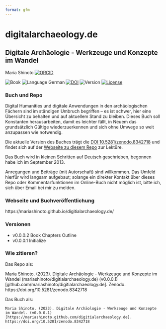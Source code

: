 ```yaml
---
format: gfm
---
```


# digitalarchaeology.de

## Digitale Archäologie - Werkzeuge und Konzepte im Wandel

Maria Shinoto [![ORCID](https://img.shields.io/badge/ORCID-white?style=flat&logo=ORCID&link=https://orcid.org/0000-0001-6089-4526)](https://orcid.org/0000-0001-6089-4526)

![Book](https://img.shields.io/badge/Book-cyan?style=flat) ![Language German](https://img.shields.io/badge/Language-German-cyan) [![DOI](https://zenodo.org/badge/689810268.svg)](https://zenodo.org/badge/latestdoi/689810268) ![Version](https://img.shields.io/badge/Ver.-0.0.0.1-red?style=flat&logo=github) [![License](https://img.shields.io/badge/License-CC%20BY%204.0-lightgrey?labelColor=grey&style=flat&logo=CC&link=https://creativecommons.org/licenses/by/4.0/)](https://creativecommons.org/licenses/by/4.0/)


### Buch und Repo

Digital Humanities und digitale Anwendungen in den archäologischen Fächern sind im ständigen Umbruch begriffen -- es ist schwer, hier eine Übersicht zu behalten und auf aktuellem Stand zu bleiben. Dieses Buch soll Konstanten herausarbeiten, damit es leichter fällt, in Neuem das grundsätzlich Gültige wiederzuerkennen und sich ohne Umwege so weit anzupassen wie notwendig.

Die aktuelle Version des Buches trägt die [DOI 10.5281/zenodo.8342718](https://doi.org/10.5281/zenodo.8342718) und findet sich auf der [Webseite zu diesem Repo](https://mariashinoto.github.com/digitialarchaeology.de) zur Lektüre.

Das Buch wird in kleinen Schritten auf Deutsch geschrieben, begonnen habe ich im September 2013.

Anregungen und Beiträge (mit Autorschaft) sind willkommen. Das Umfeld hierfür wird langsam aufgebaut; solange ein direkter Kontakt über dieses Repo oder Kommentarfunktionen im Online-Buch nicht möglich ist, bitte ich, sich über Email bei mir zu melden.



### Webseite und Buchveröffentlichung

https://mariashinoto.github.io/digitialarchaeology.de/



### Versionen

- v0.0.0.2 Book Chapters Outline
- v0.0.0.1 Initialize


### Wie zitieren?

Das Repo als:

Maria Shinoto. (2023). Digitale Archäologie - Werkzeuge und Konzepte im Wandel (mariashinoto/digitialarchaeology.de) (v0.0.0.1) [github.com/mariashinoto/digitialarchaeology.de]. Zenodo. https://doi.org/10.5281/zenodo.8342718

Das Buch als:

```
Maria Shinoto. (2023). Digitale Archäologie - Werkzeuge und Konzepte im Wandel. (v0.0.0.1) [https://mariashinoto.github.com/digitialarchaeology.de]. https://doi.org/10.5281/zenodo.8342718
```